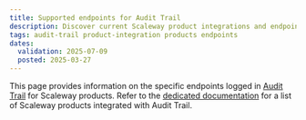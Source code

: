 ```yaml
---
title: Supported endpoints for Audit Trail
description: Discover current Scaleway product integrations and endpoints supported in Audit Trail for event tracking.
tags: audit-trail product-integration products endpoints
dates:
  validation: 2025-07-09
  posted: 2025-03-27
---
```



This page provides information on the specific endpoints logged in [Audit Trail](/audit-trail/) for Scaleway products. Refer to the [dedicated documentation](/audit-trail/reference-content/resource-integration-with-adt/) for a list of Scaleway products integrated with Audit Trail.

<AdtAccountEndpoints />

<AdtAppleSiliconEndpoints />

<AdtIamEndpoints />


<AdtKeyManagerEndpoints />


<AdtKubernetesEndpoints />


<AdtSecretManagerEndpoints />